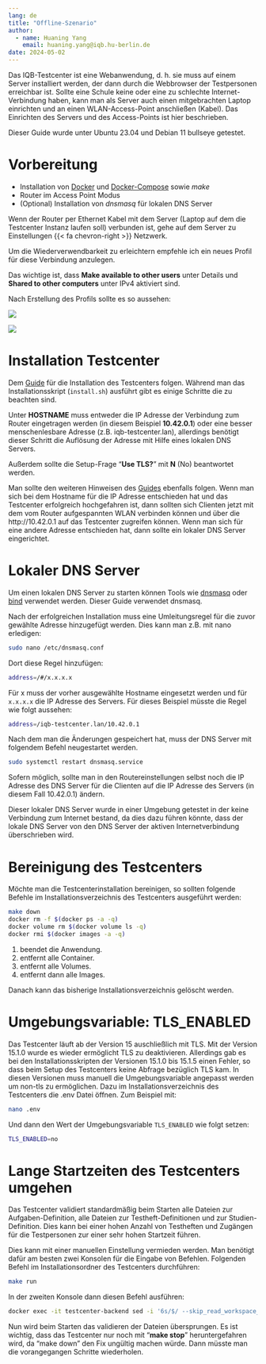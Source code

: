 ```yaml
---
lang: de
title: "Offline-Szenario"
author:
  - name: Huaning Yang
    email: huaning.yang@iqb.hu-berlin.de
date: 2024-05-02
---
```


Das IQB-Testcenter ist eine Webanwendung, d. h. sie muss auf einem Server installiert werden, der dann durch die Webbrowser der Testpersonen erreichbar ist. Sollte eine Schule keine oder eine zu schlechte Internet-Verbindung haben, kann man als Server auch einen mitgebrachten Laptop einrichten und an einen WLAN-Access-Point anschließen (Kabel). Das Einrichten des Servers und des Access-Points ist hier beschrieben.

Dieser Guide wurde unter Ubuntu 23.04 und Debian 11 bullseye getestet.

# Vorbereitung

- Installation von [Docker](https://docs.docker.com/engine/install/ubuntu/#installation-methods) und [Docker-Compose](https://docs.docker.com/compose/install/standalone/#on-linux) sowie _make_
- Router im Access Point Modus
- (Optional) Installation von _dnsmasq_ für lokalen DNS Server

Wenn der Router per Ethernet Kabel mit dem Server (Laptop auf dem die Testcenter Instanz laufen soll) verbunden ist, gehe auf dem Server zu Einstellungen {{< fa chevron-right >}} Netzwerk.

Um die Wiederverwendbarkeit zu erleichtern empfehle ich ein neues Profil für diese Verbindung anzulegen.

Das wichtige ist, dass **Make available to other users** unter Details und **Shared to other computers** unter IPv4 aktiviert sind.

Nach Erstellung des Profils sollte es so aussehen:

![](offline1.png)

![](offline2.png)

# Installation Testcenter

Dem [Guide](https://pages.cms.hu-berlin.de/iqb/testcenter/pages/installation-prod.html) für die Installation des Testcenters folgen.
Während man das Installationsskript (`install.sh`) ausführt gibt es einige Schritte die zu beachten sind.

Unter **HOSTNAME** muss entweder die IP Adresse der Verbindung zum Router eingetragen werden (in diesem Beispiel **10.42.0.1**) oder eine besser menschenlesbare Adresse (z.B. iqb-testcenter.lan), allerdings benötigt dieser Schritt die Auflösung der Adresse mit Hilfe eines lokalen DNS Servers.

Außerdem sollte die Setup-Frage "**Use TLS?**" mit **N** (No) beantwortet werden. 

Man sollte den weiteren Hinweisen des [Guides](https://pages.cms.hu-berlin.de/iqb/testcenter/pages/installation-prod.html) ebenfalls folgen. Wenn man sich bei dem Hostname für die IP Adresse entschieden hat und das Testcenter erfolgreich hochgefahren ist, dann sollten sich Clienten jetzt mit dem vom Router aufgespannten WLAN verbinden können und über die http://10.42.0.1 auf das Testcenter zugreifen können. Wenn man sich für eine andere Adresse entschieden hat, dann sollte ein lokaler DNS Server eingerichtet.

# Lokaler DNS Server

Um einen lokalen DNS Server zu starten können Tools wie [dnsmasq](https://wiki.ubuntuusers.de/Dnsmasq/) oder [bind](https://wiki.ubuntuusers.de/DNS-Server_Bind/) verwendet werden.
Dieser Guide verwendet dnsmasq.

Nach der erfolgreichen Installation muss eine Umleitungsregel für die zuvor gewählte Adresse hinzugefügt werden. Dies kann man z.B. mit nano erledigen:

```bash
sudo nano /etc/dnsmasq.conf
```

Dort diese Regel hinzufügen:

```bash
address=/#/x.x.x.x
```

Für x muss der vorher ausgewählte Hostname eingesetzt werden und für `x.x.x.x` die IP Adresse des Servers. Für dieses Beispiel müsste die Regel wie folgt aussehen:

```bash
address=/iqb-testcenter.lan/10.42.0.1
```

Nach dem man die Änderungen gespeichert hat, muss der DNS Server mit folgendem Befehl neugestartet werden.

```bash
sudo systemctl restart dnsmasq.service
```

Sofern möglich, sollte man in den Routereinstellungen selbst noch die IP Adresse des DNS Server für die Clienten auf die IP Adresse des Servers (in diesem Fall 10.42.0.1) ändern.

Dieser lokaler DNS Server wurde in einer Umgebung getestet in der keine Verbindung zum Internet bestand, da dies dazu führen könnte, dass der lokale DNS Server von den DNS Server der aktiven Internetverbindung überschrieben wird.

# Bereinigung des Testcenters

Möchte man die Testcenterinstallation bereinigen, so sollten folgende Befehle im Installationsverzeichnis des Testcenters ausgeführt werden:

```bash {code-line-numbers="true"}
make down 
docker rm -f $(docker ps -a -q)
docker volume rm $(docker volume ls -q)
docker rmi $(docker images -a -q)
```

1. beendet die Anwendung.
2. entfernt alle Container.
3. entfernt alle Volumes.
4. entfernt dann alle Images.

Danach kann das bisherige Installationsverzeichnis gelöscht werden.

# Umgebungsvariable: TLS_ENABLED

Das Testcenter läuft ab der Version 15 auschließlich mit TLS. Mit der Version 15.1.0 wurde es wieder ermöglicht TLS zu deaktivieren. Allerdings gab es bei den Installationsskripten der Versionen 15.1.0 bis 15.1.5 einen Fehler, so dass beim Setup des Testcenters keine Abfrage bezüglich TLS kam. In diesen Versionen muss manuell die Umgebungsvariable angepasst werden um non-tls zu ermöglichen.
Dazu im Installationsverzeichnis des Testcenters die .env Datei öffnen. Zum Beispiel mit:

```bash
nano .env
```

Und dann den Wert der Umgebungsvariable `TLS_ENABLED` wie folgt setzen:

```bash
TLS_ENABLED=no
```

# Lange Startzeiten des Testcenters umgehen

Das Testcenter validiert standardmäßig beim Starten alle Dateien zur Aufgaben-Definition, alle Dateien zur Testheft-Definitionen und zur Studien-Definition. Dies kann bei einer hohen Anzahl von Testheften und Zugängen für die Testpersonen zur einer sehr hohen Startzeit führen.

Dies kann mit einer manuellen Einstellung vermieden werden.
Man benötigt dafür am besten zwei Konsolen für die Eingabe von Befehlen.
Folgenden Befehl im Installationsordner des Testcenters durchführen:

```bash
make run
```

In der zweiten Konsole dann diesen Befehl ausführen:

```bash
docker exec -it testcenter-backend sed -i '6s/$/ --skip_read_workspace_files/' /entrypoint.sh
```

Nun wird beim Starten das validieren der Dateien übersprungen.
Es ist wichtig, dass das Testcenter nur noch mit "**make stop**" heruntergefahren wird, da "make down" den Fix ungültig machen würde. Dann müsste man die vorangegangen Schritte wiederholen.